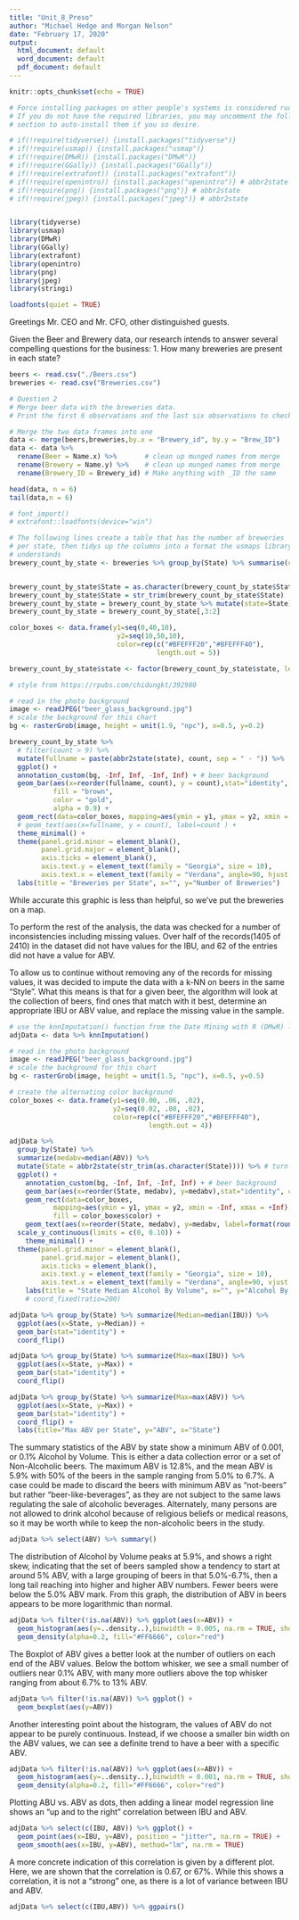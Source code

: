 ```yaml
---
title: "Unit_8_Preso"
author: "Michael Hedge and Morgan Nelson"
date: "February 17, 2020"
output:
  html_document: default
  word_document: default
  pdf_document: default
---
```


```r
knitr::opts_chunk$set(echo = TRUE)

# Force installing packages on other people's systems is considered rude.
# If you do not have the required libraries, you may uncomment the following
# section to auto-install them if you so desire.

# if(!require(tidyverse)) {install.packages("tidyverse")}
# if(!require(usmap)) {install.packages("usmap")}
# if(!require(DMwR)) {install.packages("DMwR")}
# if(!require(GGally)) {install.packages("GGally")}
# if(!require(extrafont)) {install.packages("extrafont")}
# if(!require(openintro)) {install.packages("openintro")} # abbr2state
# if(!require(png)) {install.packages("png")} # abbr2state
# if(!require(jpeg)) {install.packages("jpeg")} # abbr2state


library(tidyverse)
library(usmap)
library(DMwR)
library(GGally)
library(extrafont)
library(openintro)
library(png)
library(jpeg)
library(stringi)

loadfonts(quiet = TRUE)
```
Greetings Mr. CEO and Mr. CFO, other distinguished guests.

Given the Beer and Brewery data, our research intends to answer several compelling questions for the business:
1. How many breweries are present in each state?
```r
beers <- read.csv("./Beers.csv")
breweries <- read.csv("Breweries.csv")

# Question 2
# Merge beer data with the breweries data. 
# Print the first 6 observations and the last six observations to check the merged file.

# Merge the two data frames into one
data <- merge(beers,breweries,by.x = "Brewery_id", by.y = "Brew_ID")
data <- data %>% 
  rename(Beer = Name.x) %>%       # clean up munged names from merge
  rename(Brewery = Name.y) %>%    # clean up munged names from merge
  rename(Brewery_ID = Brewery_id) # Make anything with _ID the same

head(data, n = 6)
tail(data,n = 6)

```

```r
# font_import()
# extrafont::loadfonts(device="win")

# The following lines create a table that has the number of breweries
# per state, then tidys up the columns into a format the usmaps library
# understands
brewery_count_by_state <- breweries %>% group_by(State) %>% summarise(count=n())


brewery_count_by_state$State = as.character(brewery_count_by_state$State)
brewery_count_by_state$State = str_trim(brewery_count_by_state$State)
brewery_count_by_state = brewery_count_by_state %>% mutate(state=State)
brewery_count_by_state = brewery_count_by_state[,3:2]

color_boxes <- data.frame(y1=seq(0,40,10), 
                           y2=seq(10,50,10),
                           color=rep(c("#BFEFFF20","#BFEFFF40"),
                                     length.out = 5))

brewery_count_by_state$state <- factor(brewery_count_by_state$state, levels = brewery_count_by_state$state[order(brewery_count_by_state$count)])

# style from https://rpubs.com/chidungkt/392980

# read in the photo background
image <- readJPEG("beer_glass_background.jpg")
# scale the background for this chart
bg <- rasterGrob(image, height = unit(1.9, "npc"), x=0.5, y=0.2)

brewery_count_by_state %>% 
  # filter(count > 9) %>% 
  mutate(fullname = paste(abbr2state(state), count, sep = " - ")) %>% 
  ggplot() + 
  annotation_custom(bg, -Inf, Inf, -Inf, Inf) + # beer background
  geom_bar(aes(x=reorder(fullname, count), y = count),stat="identity", 
           fill = "brown", 
           color = "gold",
           alpha = 0.9) + 
  geom_rect(data=color_boxes, mapping=aes(ymin = y1, ymax = y2, xmin = -Inf, xmax = +Inf), fill = color_boxes$color) +
  # geom_text(aes(x=fullname, y = count), label=count ) +
  theme_minimal() +
  theme(panel.grid.minor = element_blank(),
        panel.grid.major = element_blank(),
        axis.ticks = element_blank(),
        axis.text.y = element_text(family = "Georgia", size = 10),
        axis.text.x = element_text(family = "Verdana", angle=90, hjust = 1)) +
  labs(title = "Breweries per State", x="", y="Number of Breweries") 
```

While accurate this graphic is less than helpful, so we've put the breweries on a map.


To perform the rest of the analysis, the data was checked for a number of inconsistencies including missing values.  Over half of the records(1405 of 2410) in the dataset did not have values for the IBU, and 62 of the entries did not have a value for ABV.

To allow us to continue without removing any of the records for missing values, it was decided to impute the data with a k-NN on beers in the same "Style".  What this means is that for a given beer, the algorithm will look at the collection of beers, find ones that match with it best, determine an appropriate IBU or ABV value, and replace the missing value in the sample.


```r
# use the knnImputation() function from the Date Mining with R (DMwR) library to fill in missing data
adjData <- data %>% knnImputation()
```

```r
# read in the photo background
image <- readJPEG("beer_glass_background.jpg")
# scale the background for this chart
bg <- rasterGrob(image, height = unit(1.5, "npc"), x=0.5, y=0.5)

# create the alternating color background
color_boxes <- data.frame(y1=seq(0.00, .06, .02), 
                          y2=seq(0.02, .08, .02),
                          color=rep(c("#BFEFFF20","#BFEFFF40"),
                                   length.out = 4))

adjData %>% 
  group_by(State) %>% 
  summarize(medabv=median(ABV)) %>%
  mutate(State = abbr2state(str_trim(as.character(State)))) %>% # turn 2 letter factor into full state name
  ggplot() +
    annotation_custom(bg, -Inf, Inf, -Inf, Inf) + # beer background
    geom_bar(aes(x=reorder(State, medabv), y=medabv),stat="identity", color="gold", fill="brown") +
    geom_rect(data=color_boxes,
           mapping=aes(ymin = y1, ymax = y2, xmin = -Inf, xmax = +Inf),
           fill = color_boxes$color) +
    geom_text(aes(x=reorder(State, medabv), y=medabv, label=format(round(medabv,3), nsmall = 3)), size = 3, angle=90, hjust = -.4) +
  scale_y_continuous(limits = c(0, 0.10)) +
    theme_minimal() +
  theme(panel.grid.minor = element_blank(),
        panel.grid.major = element_blank(),
        axis.ticks = element_blank(),
        axis.text.y = element_text(family = "Georgia", size = 10),
        axis.text.x = element_text(family = "Verdana", angle=90, vjust = .02, hjust = 1)) +
    labs(title = "State Median Alcohol By Volume", x="", y="Alcohol By Volume") # +
    # coord_fixed(ratio=200)
```

```r
adjData %>% group_by(State) %>% summarize(Median=median(IBU)) %>% 
  ggplot(aes(x=State, y=Median)) +
  geom_bar(stat="identity") +
  coord_flip()

```

```r
adjData %>% group_by(State) %>% summarize(Max=max(IBU)) %>% 
  ggplot(aes(x=State, y=Max)) +
  geom_bar(stat="identity") +
  coord_flip()
```
```r
adjData %>% group_by(State) %>% summarize(Max=max(ABV)) %>% 
  ggplot(aes(x=State, y=Max)) +
  geom_bar(stat="identity") +
  coord_flip() +
  labs(title="Max ABV per State", y="ABV", x="State")
```

The summary statistics of the ABV by state show a minimum ABV of 0.001, or 0.1% Alcohol by Volume.  This is either a data collection error or a set of Non-Alcoholic beers. The maximum ABV is 12.8%, and the mean ABV is 5.9% with 50% of the beers in the sample ranging from 5.0% to 6.7%.  A case could be made to discard the beers with minimum ABV as "not-beers" but rather "beer-like-beverages", as they are not subject to the same laws regulating the sale of alcoholic beverages.  Alternately, many persons are not allowed to drink alcohol because of religious beliefs or medical reasons, so it may be worth while to keep the non-alcoholic beers in the study.
```r
adjData %>% select(ABV) %>% summary()
```
The distribution of Alcohol by Volume peaks at 5.9%, and shows a right skew, indicating that the set of beers sampled show a tendency to start at around 5% ABV, with a large grouping of beers in that 5.0%-6.7%, then a long tail reaching into higher and higher ABV numbers.  Fewer beers were below the 5.0% ABV mark.  From this graph, the distribution of ABV in beers appears to be more logarithmic than normal.
```r
adjData %>% filter(!is.na(ABV)) %>% ggplot(aes(x=ABV)) +
  geom_histogram(aes(y=..density..),binwidth = 0.005, na.rm = TRUE, show.legend = TRUE) +
  geom_density(alpha=0.2, fill="#FF6666", color="red")
```
The Boxplot of ABV gives a better look at the number of outliers on each end of the ABV values.  Below the bottom whisker, we see a small number of outliers near 0.1% ABV, with many more outliers above the top whisker ranging from about 6.7% to 13%  ABV.
```r
adjData %>% filter(!is.na(ABV)) %>% ggplot() +
  geom_boxplot(aes(y=ABV))
```
Another interesting point about the histogram, the values of ABV do not appear to be purely continuous.  Instead, if we choose a smaller bin width on the ABV values, we can see a definite trend to have a beer with a specific ABV.
```r
adjData %>% filter(!is.na(ABV)) %>% ggplot(aes(x=ABV)) +
  geom_histogram(aes(y=..density..),binwidth = 0.001, na.rm = TRUE, show.legend = TRUE) +
  geom_density(alpha=0.2, fill="#FF6666", color="red")
```
Plotting ABU vs. ABV as dots, then adding a linear model regression line shows an "up and to the right" correlation between IBU and ABV.
```r
adjData %>% select(c(IBU, ABV)) %>% ggplot() +
  geom_point(aes(x=IBU, y=ABV), position = "jitter", na.rm = TRUE) +
  geom_smooth(aes(x=IBU, y=ABV), method="lm", na.rm = TRUE)
```
A more concrete indication of this correlation is given by a different plot.  Here, we are shown that the correlation is 0.67, or 67%.  While this shows a correlation, it is not a "strong" one, as there is a lot of variance between IBU and ABV.
```r
adjData %>% select(c(IBU,ABV)) %>% ggpairs()
```
